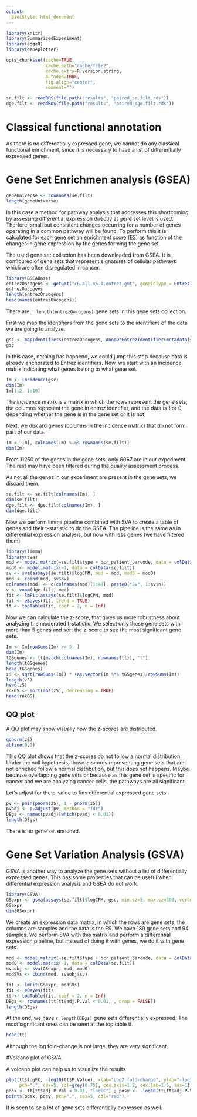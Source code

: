 ```yaml
---
output:
  BiocStyle::html_document
---
```



```r
library(knitr)
library(SummarizedExperiment)
library(edgeR)
library(geneplotter)

opts_chunk$set(cache=TRUE,
               cache.path="cache/file2",
               cache.extra=R.version.string,
               autodep=TRUE,
               fig.align="center",
               comment="")

se.filt <- readRDS(file.path("results", "paired_se.filt.rds"))
dge.filt <- readRDS(file.path("results", "paired_dge.filt.rds"))
```

# Classical functional annotation

As there is no differentially expressed gene, we cannot do any classical functional enrichment, since it is necessary to have a list of differentially expressed genes.

# Gene Set Enrichmen analysis (GSEA)


```r
geneUniverse <- rownames(se.filt)
length(geneUniverse)
```

In this case a method for pathway analysis that addresses this shortcoming by assessing differential expression directly at gene set level is used. Therfore, small but consistent changes occurring for a number of genes operating in a common pathway will be found. To perform this it is calculated for each gene set an enrichment score (ES) as function of the changes in gene expression by the genes forming the gene set.

The used gene set collection has been downloaded from GSEA. It is configured of gene sets that represent signatures of cellular pathways which are often disregulated in cancer.

```r
library(GSEABase)
entrezOncogens <- getGmt("c6.all.v6.1.entrez.gmt", geneIdType = EntrezIdentifier())
entrezOncogens
length(entrezOncogens)
head(names(entrezOncogens))
```

There are `r length(entrezOncogens)` gene sets in this gene sets collection.

First we map the identifiers from the gene sets to the identifiers of the data we are going to analyze.

```r
gsc <- mapIdentifiers(entrezOncogens, AnnoOrEntrezIdentifier(metadata(se.filt)$annotation))
gsc
```

in this case, nothing has happend, we could jump this step because data is already anchorated to Entrez identifiers. Now, we start with an incidence matrix indicating what genes belong to what gene set.

```r
Im <- incidence(gsc)
dim(Im)
Im[1:2, 1:10]
```

The incidence matrix is a matrix in which the rows represent the gene sets, the columns represent the gene in entrez identifier, and the data is 1 or 0, depending whether the gene is in the gene set or it is not.

Next, we discard genes (columns in the incidence matrix) that do not form part of our data.

```r
Im <- Im[, colnames(Im) %in% rownames(se.filt)]
dim(Im)
```

From 11250 of the genes in the gene sets, only 6067 are in our experiment. The rest may have been filtered during the quality assessment process.

As not all the genes in our experiment are present in the gene sets, we discard them.

```r
se.filt <- se.filt[colnames(Im), ]
dim(se.filt)
dge.filt <- dge.filt[colnames(Im), ]
dim(dge.filt)
```

Now we perform limma pipeline combined with SVA to create a table of genes and their t-statistic to do the GSEA. The pipeline is the same as in differential expression analysis, but now with less genes (we have filtered them)



```r
library(limma)
library(sva)
mod <- model.matrix(~se.filt$type + bcr_patient_barcode, data = colData(se.filt))
mod0 <- model.matrix(~1, data = colData(se.filt))
sv <- sva(assays(se.filt)$logCPM, mod = mod, mod0 = mod0)
mod <- cbind(mod, sv$sv)
colnames(mod) <- c(colnames(mod)[1:48], paste0("SV", 1:sv$n))
v <- voom(dge.filt, mod)
fit <- lmFit(assays(se.filt)$logCPM, mod)
fit <- eBayes(fit, trend = TRUE)
tt <- topTable(fit, coef = 2, n = Inf)
```

Now we can calculate the z-score, that gives us more robustness about analyzing the moderated t-statistic. We select only those gene sets with more than 5 genes and sort the z-score to see the most significant gene sets.

```r
Im <- Im[rowSums(Im) >= 5, ]
dim(Im)
tGSgenes <- tt[match(colnames(Im), rownames(tt)), "t"]
length(tGSgenes)
head(tGSgenes)
zS <- sqrt(rowSums(Im)) * (as.vector(Im %*% tGSgenes)/rowSums(Im))
length(zS)
head(zS)
rnkGS <- sort(abs(zS), decreasing = TRUE)
head(rnkGS)
```

## QQ plot

A QQ plot may show visually how the z-scores are distributed.

```r
qqnorm(zS)
abline(0,1)
```

This QQ plot shows that the z-scores do not follow a normal distribution. Under the null hypothesis, those z-scores representing gene sets that are not enriched follow a normal distribution, but this does not happens. Maybe because overlapping gene sets or because as this gene set is specific for cancer and we are analyzing cancer cells, the pathways are all significant.

Let's adjust for the p-value to fins differential expressed gene sets.

```r
pv <- pmin(pnorm(zS), 1 - pnorm(zS))
pvadj <- p.adjust(pv, method = "fdr")
DEgs <- names(pvadj)[which(pvadj < 0.01)]
length(DEgs)
```

There is no gene set enriched.


# Gene Set Variation Analysis (GSVA)

GSVA is another way to analyze the gene sets without a list of differentially expressed genes. This has some properties that can be useful when differential expression analysis and GSEA do not work.

```r
library(GSVA)
GSexpr <- gsva(assays(se.filt)$logCPM, gsc, min.sz=5, max.sz=300, verbose=FALSE)
GSexpr
dim(GSexpr)
```

We create an expression data matrix, in which the rows are gene sets, the columns are samples and the data is the ES. We have 189 gene sets and 94 samples. We perform SVA with this matrix and perform a differential expression pipeline, but instead of doing it with genes, we do it with gene sets.

```r
mod <- model.matrix(~se.filt$type + bcr_patient_barcode, data = colData(se.filt))
mod0 <- model.matrix(~1, data = colData(se.filt))
svaobj <- sva(GSexpr, mod, mod0)
modSVs <- cbind(mod, svaobj$sv)

fit <- lmFit(GSexpr, modSVs)
fit <- eBayes(fit)
tt <- topTable(fit, coef = 2, n = Inf)
DEgs <- rownames(tt[tt$adj.P.Val < 0.01, , drop = FALSE])
length(DEgs)
```

At the end, we have `r length(DEgs)` gene sets differentially expressed. The most significant ones can be seen at the top table tt.

```r
head(tt)
```

Although the log fold-change is not large, they are very significant.

#Volcano plot of GSVA

A volcano plot can help us to visualize the results

```r
plot(tt$logFC, -log10(tt$P.Value), xlab="Log2 fold-change", ylab="-log10 P-value",
     pch=".", cex=5, col=grey(0.75), cex.axis=1.2, cex.lab=1.5, las=1)
posx <- tt[tt$adj.P.Val < 0.01, "logFC"] ; posy <- -log10(tt[tt$adj.P.Val < 0.01, "P.Value"])
points(posx, posy, pch=".", cex=5, col="red")
```

It is seen to be a lot of gene sets differentially expressed as well.















